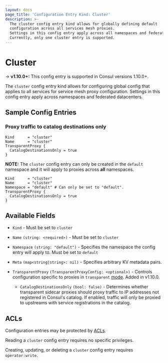 ```yaml
---
layout: docs
page_title: 'Configuration Entry Kind: Cluster'
description: >-
  The cluster config entry kind allows for globally defining default
  configuration across all services mesh proxies. 
  Settings in this config entry apply across all namespaces and federated datacenters.
  Currently, only one cluster entry is supported.
---
```


# Cluster

-> **v1.10.0+:** This config entry is supported in Consul versions 1.10.0+.

The `cluster` config entry kind allows for configuring global config
that applies to all services for service mesh proxy configuration. 
Settings in this config entry apply across namespaces and federated datacenters.

## Sample Config Entries

### Proxy traffic to catalog destinations only

<Tabs>
<Tab heading="HCL">

```hcl
Kind      = "cluster"
Name      = "cluster"
TransparentProxy {
  CatalogDestinationsOnly = true
}
```

</Tab>
<Tab heading="HCL (Consul Enterprise)">

**NOTE:** The `cluster` config entry can only be created in the `default`
namespace and it will apply to proxies across **all** namespaces.

```hcl
Kind      = "cluster"
Name      = "cluster"
Namespace = "default" # Can only be set to "default".
TransparentProxy {
  CatalogDestinationsOnly = true
}
```

</Tab>
</Tabs>

## Available Fields

- `Kind` - Must be set to `cluster`

- `Name` `(string: <required>)` - Must be set to `cluster`

- `Namespace` `(string: "default")` <EnterpriseAlert inline /> - Specifies the namespace the config entry will apply to.
  Must be set to `default`

- `Meta` `(map<string|string>: nil)` - Specifies arbitrary KV metadata pairs. 

- `TransparentProxy` `(TransparentProxyConfig: <optional>)` - Controls configuration specific to proxies in 
  `transparent` [mode](/docs/connect/config-entries/service-defaults#mode). Added in v1.10.0.

  - `CatalogDestinationsOnly` `(bool: false)` - Determines whether transparent sidecar proxies should 
    proxy traffic to IP addresses not registered in Consul's catalog. If enabled, traffic will only be proxied
    to upstreams with service registrations in the catalog. 

## ACLs

Configuration entries may be protected by [ACLs](/docs/security/acl).

Reading a `cluster` config entry requires no specific privileges.

Creating, updating, or deleting a `cluster` config entry requires
`operator:write`.
